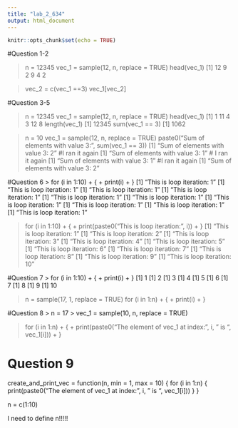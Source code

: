 ```yaml
---
title: "lab_2_634"
output: html_document
---
```


```r
knitr::opts_chunk$set(echo = TRUE)
```
#Question 1-2

> n = 12345
> vec_1 = sample(12, n, replace = TRUE)
> head(vec_1)
[1] 12  9  2  9  4  2


> vec_2 = c(vec_1 ==3)
> vec_1[vec_2]

#Question 3-5

> n = 12345
> vec_1 = sample(12,  n, replace = TRUE)
> head(vec_1)
[1]  1 11  4  3 12  8
> length(vec_1)
[1] 12345
> sum(vec_1 == 3)
[1] 1062

> n = 10
> vec_1 = sample(12, n, replace = TRUE)
> paste0("Sum of elements with value 3: ", sum(vec_1 == 3))
[1] "Sum of elements with value 3: 2"
#I ran it again
[1] "Sum of  elements with value 3: 1"
# I ran it again
[1] "Sum of elements with value 3: 1"
#I ran it again
[1] "Sum of elements with value 3: 2"

#Question 6
> for (i in 1:10)
+ {
+   print(i)
+ }
[1] "This is loop iteration: 1"
[1] "This is loop iteration: 1"
[1] "This is loop iteration: 1"
[1] "This is loop iteration: 1"
[1] "This is loop iteration: 1"
[1] "This is loop iteration: 1"
[1] "This is loop iteration: 1"
[1] "This is loop iteration: 1"
[1] "This is loop iteration: 1"
[1] "This is loop iteration: 1"


> for (i in 1:10)
+ {
+   print(paste0("This is loop iteration: ", i))
+ }
[1] "This is loop iteration: 1"
[1] "This is loop iteration: 2"
[1] "This is loop iteration: 3"
[1] "This is loop iteration: 4"
[1] "This is loop iteration: 5"
[1] "This is loop iteration: 6"
[1] "This is loop iteration: 7"
[1] "This is loop iteration: 8"
[1] "This is loop iteration: 9"
[1] "This is loop iteration: 10"


#Question 7
> for (i in 1:10)
+ {
+   print(i)
+ }
[1] 1
[1] 2
[1] 3
[1] 4
[1] 5
[1] 6
[1] 7
[1] 8
[1] 9
[1] 10

> n = sample(17, 1, replace = TRUE)
> for (i in 1:n)
+ {
+   print(i)
+ }


#Question 8
> n = 17
> vec_1 = sample(10, n, replace = TRUE)

> for (i in 1:n)
+ {
+     print(paste0("The element of vec_1 at index: ", i, " is ", vec_1[i]))
+ }


# Question 9
create_and_print_vec = function(n, min = 1, max = 10)
{
    for (i in 1:n)
        {
             print(paste0("The element of vec_1 at index: ", i, " is ", vec_1[i]))
         }
}

n = c(1:10)

I need to define n!!!!!



